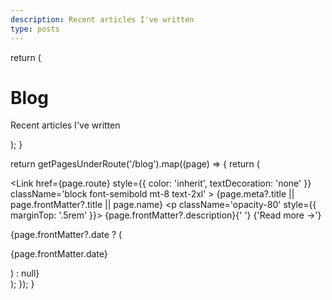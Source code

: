 ```yaml
---
description: Recent articles I've written
type: posts
---
```



  return (
    <div className='max-w-screen-lg mx-auto pt-4 pb-8 mb-16 border-b border-gray-400 border-opacity-20'>
      <h1>
        <span className='font-bold leading-tight lg:text-5xl'>Blog</span>
      </h1>
      <p className='text-center text-gray-500 dark:text-gray-400 font-space-grotesk'>
        Recent articles I've written
      </p>
    </div>
  );
}

  return getPagesUnderRoute('/blog').map((page) => {
    return (
      <div key={page.route} className='mb-10'>
        <Link
          href={page.route}
          style={{ color: 'inherit', textDecoration: 'none' }}
          className='block font-semibold mt-8 text-2xl'
        >
          {page.meta?.title || page.frontMatter?.title || page.name}
        </Link>
        <p className='opacity-80' style={{ marginTop: '.5rem' }}>
          {page.frontMatter?.description}{' '}
          <span className='inline-block'>
            <Link href={page.route}>{'Read more →'}</Link>
          </span>
        </p>
        {page.frontMatter?.date ? (
          <p className='opacity-50 text-sm'>{page.frontMatter.date}</p>
        ) : null}
      </div>
    );
  });
}

<BlogHeader />
<BlogIndex />
